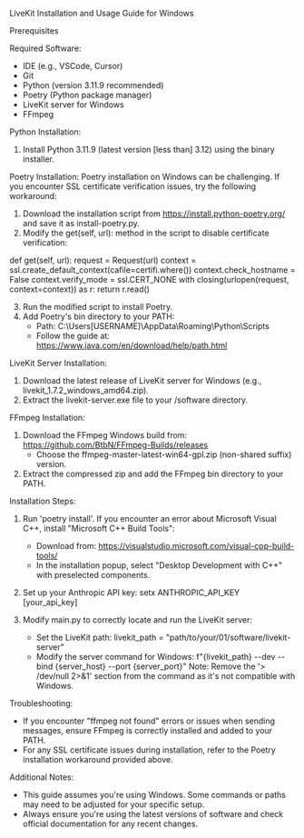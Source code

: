LiveKit Installation and Usage Guide for Windows

Prerequisites

Required Software:
- IDE (e.g., VSCode, Cursor)
- Git
- Python (version 3.11.9 recommended)
- Poetry (Python package manager)
- LiveKit server for Windows
- FFmpeg

Python Installation:
1. Install Python 3.11.9 (latest version [less than] 3.12) using the binary installer.

Poetry Installation:
Poetry installation on Windows can be challenging. If you encounter SSL certificate verification issues, try the following workaround:

1. Download the installation script from https://install.python-poetry.org/ and save it as install-poetry.py.
2. Modify the get(self, url): method in the script to disable certificate verification:

def get(self, url):
    request = Request(url)
    context = ssl.create_default_context(cafile=certifi.where())
    context.check_hostname = False
    context.verify_mode = ssl.CERT_NONE
    with closing(urlopen(request, context=context)) as r:
        return r.read()

3. Run the modified script to install Poetry.
4. Add Poetry's bin directory to your PATH:
   - Path: C:\Users\[USERNAME]\AppData\Roaming\Python\Scripts
   - Follow the guide at: https://www.java.com/en/download/help/path.html

LiveKit Server Installation:
1. Download the latest release of LiveKit server for Windows (e.g., livekit_1.7.2_windows_amd64.zip).
2. Extract the livekit-server.exe file to your /software directory.

FFmpeg Installation:
1. Download the FFmpeg Windows build from: https://github.com/BtbN/FFmpeg-Builds/releases
   - Choose the ffmpeg-master-latest-win64-gpl.zip (non-shared suffix) version.
2. Extract the compressed zip and add the FFmpeg bin directory to your PATH.

Installation Steps:

1. Run 'poetry install'. If you encounter an error about Microsoft Visual C++, install "Microsoft C++ Build Tools":
   - Download from: https://visualstudio.microsoft.com/visual-cpp-build-tools/
   - In the installation popup, select "Desktop Development with C++" with preselected components.

2. Set up your Anthropic API key:
   setx ANTHROPIC_API_KEY [your_api_key]

3. Modify main.py to correctly locate and run the LiveKit server:
   - Set the LiveKit path:
     livekit_path = "path/to/your/01/software/livekit-server"
   - Modify the server command for Windows:
     f"{livekit_path} --dev --bind {server_host} --port {server_port}"
   Note: Remove the '> /dev/null 2>&1' section from the command as it's not compatible with Windows.

Troubleshooting:

- If you encounter "ffmpeg not found" errors or issues when sending messages, ensure FFmpeg is correctly installed and added to your PATH.
- For any SSL certificate issues during installation, refer to the Poetry installation workaround provided above.

Additional Notes:

- This guide assumes you're using Windows. Some commands or paths may need to be adjusted for your specific setup.
- Always ensure you're using the latest versions of software and check official documentation for any recent changes.